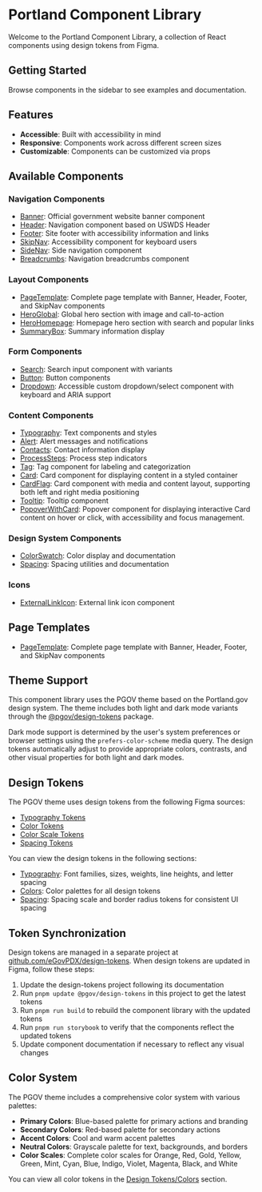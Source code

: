
<Meta title="Introduction" />

# Portland Component Library

Welcome to the Portland Component Library, a collection of React components using design tokens from Figma.

## Getting Started

Browse components in the sidebar to see examples and documentation.

## Features

- **Accessible**: Built with accessibility in mind
- **Responsive**: Components work across different screen sizes
- **Customizable**: Components can be customized via props

## Available Components

### Navigation Components
- [Banner](/docs/components-banner--docs): Official government website banner component
- [Header](/docs/components-header--docs): Navigation component based on USWDS Header
- [Footer](/docs/components-footer--docs): Site footer with accessibility information and links
- [SkipNav](/docs/components-skipnav--docs): Accessibility component for keyboard users
- [SideNav](/docs/components-sidenav--docs): Side navigation component
- [Breadcrumbs](/docs/components-breadcrumbs--docs): Navigation breadcrumbs component

### Layout Components
- [PageTemplate](/docs/templates-pagetemplate--docs): Complete page template with Banner, Header, Footer, and SkipNav components
- [HeroGlobal](/docs/components-heroglobal--docs): Global hero section with image and call-to-action
- [HeroHomepage](/docs/components-herohomepage--docs): Homepage hero section with search and popular links
- [SummaryBox](/docs/components-summarybox--docs): Summary information display

### Form Components
- [Search](/docs/components-search--docs): Search input component with variants
- [Button](/docs/components-button--docs): Button components
- [Dropdown](/docs/components-dropdown--docs): Accessible custom dropdown/select component with keyboard and ARIA support

### Content Components
- [Typography](/docs/components-typography--docs): Text components and styles
- [Alert](/docs/components-alert--docs): Alert messages and notifications
- [Contacts](/docs/components-contacts--docs): Contact information display
- [ProcessSteps](/docs/components-processsteps--docs): Process step indicators
- [Tag](/docs/components-tag--docs): Tag component for labeling and categorization
- [Card](/docs/components-card--docs): Card component for displaying content in a styled container
- [CardFlag](/docs/components-cardflag--docs): Card component with media and content layout, supporting both left and right media positioning
- [Tooltip](/docs/components-tooltip--docs): Tooltip component
- [PopoverWithCard](/docs/components-popoverwithcard--docs): Popover component for displaying interactive Card content on hover or click, with accessibility and focus management.

### Design System Components
- [ColorSwatch](/docs/components-colorswatch--docs): Color display and documentation
- [Spacing](/docs/components-spacing--docs): Spacing utilities and documentation

### Icons
- [ExternalLinkIcon](/docs/components-externallinkicon--docs): External link icon component

## Page Templates

- [PageTemplate](/docs/templates-pagetemplate--docs): Complete page template with Banner, Header, Footer, and SkipNav components

## Theme Support

This component library uses the PGOV theme based on the Portland.gov design system. The theme includes both light and dark mode variants through the [@pgov/design-tokens](https://github.com/eGovPDX/design-tokens) package.

Dark mode support is determined by the user's system preferences or browser settings using the `prefers-color-scheme` media query. The design tokens automatically adjust to provide appropriate colors, contrasts, and other visual properties for both light and dark modes.

## Design Tokens

The PGOV theme uses design tokens from the following Figma sources:

- [Typography Tokens](https://www.figma.com/design/tIoZZeEbUXEbSeYUuQ7Nnr/PGOV-Design-System-(USWDS)?node-id=161-4230&t=xJOdl0Cp5dzE6Zt7-1) <ExternalLinkIcon />
- [Color Tokens](https://www.figma.com/design/tIoZZeEbUXEbSeYUuQ7Nnr/PGOV-Design-System-(USWDS)?node-id=165-2532&t=xJOdl0Cp5dzE6Zt7-1) <ExternalLinkIcon />
- [Color Scale Tokens](https://www.figma.com/design/tIoZZeEbUXEbSeYUuQ7Nnr/PGOV-Design-System-(USWDS)?node-id=346-2740&m=dev) <ExternalLinkIcon />
- [Spacing Tokens](https://www.figma.com/design/tIoZZeEbUXEbSeYUuQ7Nnr/PGOV-Design-System-(USWDS)?node-id=351-581&t=xJOdl0Cp5dzE6Zt7-1) <ExternalLinkIcon />

You can view the design tokens in the following sections:
- [Typography](/docs/design-tokens-typography--docs): Font families, sizes, weights, line heights, and letter spacing
- [Colors](/docs/design-tokens-colors--docs): Color palettes for all design tokens
- [Spacing](/docs/design-tokens-spacing--docs): Spacing scale and border radius tokens for consistent UI spacing

## Token Synchronization

Design tokens are managed in a separate project at [github.com/eGovPDX/design-tokens](https://github.com/eGovPDX/design-tokens). When design tokens are updated in Figma, follow these steps:

1. Update the design-tokens project following its documentation
2. Run `pnpm update @pgov/design-tokens` in this project to get the latest tokens
3. Run `pnpm run build` to rebuild the component library with the updated tokens
4. Run `pnpm run storybook` to verify that the components reflect the updated tokens
5. Update component documentation if necessary to reflect any visual changes

## Color System

The PGOV theme includes a comprehensive color system with various palettes:

- **Primary Colors**: Blue-based palette for primary actions and branding
- **Secondary Colors**: Red-based palette for secondary actions
- **Accent Colors**: Cool and warm accent palettes
- **Neutral Colors**: Grayscale palette for text, backgrounds, and borders
- **Color Scales**: Complete color scales for Orange, Red, Gold, Yellow, Green, Mint, Cyan, Blue, Indigo, Violet, Magenta, Black, and White

You can view all color tokens in the [Design Tokens/Colors](/docs/design-tokens-colors--docs) section. 